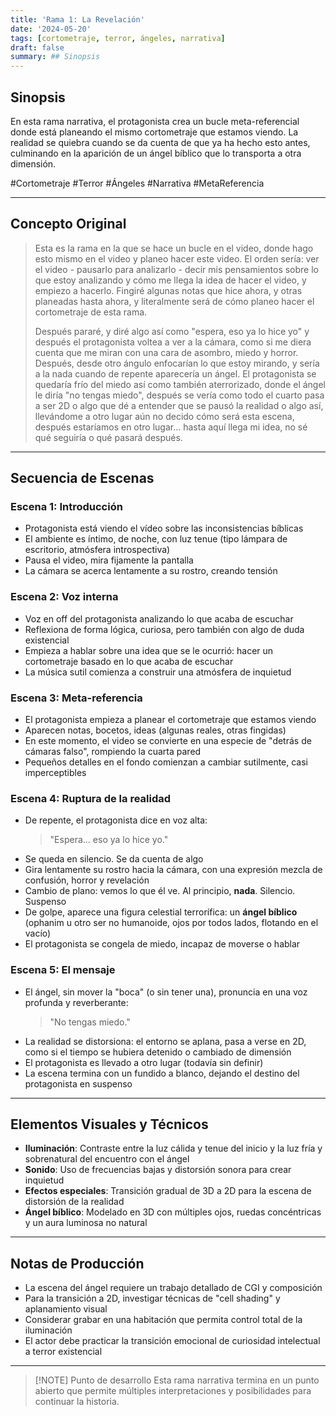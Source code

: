 ```yaml
---
title: 'Rama 1: La Revelación'
date: '2024-05-20'
tags: [cortometraje, terror, ángeles, narrativa]
draft: false
summary: ## Sinopsis
---
```


## Sinopsis

En esta rama narrativa, el protagonista crea un bucle meta-referencial donde está planeando el mismo cortometraje que estamos viendo. La realidad se quiebra cuando se da cuenta de que ya ha hecho esto antes, culminando en la aparición de un ángel bíblico que lo transporta a otra dimensión.

#Cortometraje #Terror #Ángeles #Narrativa #MetaReferencia

---

## Concepto Original

> Esta es la rama en la que se hace un bucle en el video, donde hago esto mismo en el video y planeo hacer este video. El orden sería: ver el video - pausarlo para analizarlo - decir mis pensamientos sobre lo que estoy analizando y cómo me llega la idea de hacer el video, y empiezo a hacerlo. Fingiré algunas notas que hice ahora, y otras planeadas hasta ahora, y literalmente será de cómo planeo hacer el cortometraje de esta rama.
> 
> Después pararé, y diré algo así como "espera, eso ya lo hice yo" y después el protagonista voltea a ver a la cámara, como si me diera cuenta que me miran con una cara de asombro, miedo y horror. Después, desde otro ángulo enfocarían lo que estoy mirando, y sería a la nada cuando de repente aparecería un ángel. El protagonista se quedaría frío del miedo así como también aterrorizado, donde el ángel le diría "no tengas miedo", después se vería como todo el cuarto pasa a ser 2D o algo que dé a entender que se pausó la realidad o algo así, llevándome a otro lugar aún no decido cómo será esta escena, después estaríamos en otro lugar... hasta aquí llega mi idea, no sé qué seguiría o qué pasará después.

---

## Secuencia de Escenas

### Escena 1: Introducción

- Protagonista está viendo el vídeo sobre las inconsistencias bíblicas
- El ambiente es íntimo, de noche, con luz tenue (tipo lámpara de escritorio, atmósfera introspectiva)
- Pausa el video, mira fijamente la pantalla
- La cámara se acerca lentamente a su rostro, creando tensión

### Escena 2: Voz interna

- Voz en off del protagonista analizando lo que acaba de escuchar
- Reflexiona de forma lógica, curiosa, pero también con algo de duda existencial
- Empieza a hablar sobre una idea que se le ocurrió: hacer un cortometraje basado en lo que acaba de escuchar
- La música sutil comienza a construir una atmósfera de inquietud

### Escena 3: Meta-referencia

- El protagonista empieza a planear el cortometraje que estamos viendo
- Aparecen notas, bocetos, ideas (algunas reales, otras fingidas)
- En este momento, el video se convierte en una especie de "detrás de cámaras falso", rompiendo la cuarta pared
- Pequeños detalles en el fondo comienzan a cambiar sutilmente, casi imperceptibles

### Escena 4: Ruptura de la realidad

- De repente, el protagonista dice en voz alta:
  > "Espera... eso ya lo hice yo."
- Se queda en silencio. Se da cuenta de algo
- Gira lentamente su rostro hacia la cámara, con una expresión mezcla de confusión, horror y revelación
- Cambio de plano: vemos lo que él ve. Al principio, **nada**. Silencio. Suspenso
- De golpe, aparece una figura celestial terrorífica: un **ángel bíblico** (ophanim u otro ser no humanoide, ojos por todos lados, flotando en el vacío)
- El protagonista se congela de miedo, incapaz de moverse o hablar

### Escena 5: El mensaje

- El ángel, sin mover la "boca" (o sin tener una), pronuncia en una voz profunda y reverberante:
  > "No tengas miedo."
- La realidad se distorsiona: el entorno se aplana, pasa a verse en 2D, como si el tiempo se hubiera detenido o cambiado de dimensión
- El protagonista es llevado a otro lugar (todavía sin definir)
- La escena termina con un fundido a blanco, dejando el destino del protagonista en suspenso

---

## Elementos Visuales y Técnicos

- **Iluminación**: Contraste entre la luz cálida y tenue del inicio y la luz fría y sobrenatural del encuentro con el ángel
- **Sonido**: Uso de frecuencias bajas y distorsión sonora para crear inquietud
- **Efectos especiales**: Transición gradual de 3D a 2D para la escena de distorsión de la realidad
- **Ángel bíblico**: Modelado en 3D con múltiples ojos, ruedas concéntricas y un aura luminosa no natural

---

## Notas de Producción

- La escena del ángel requiere un trabajo detallado de CGI y composición
- Para la transición a 2D, investigar técnicas de "cell shading" y aplanamiento visual
- Considerar grabar en una habitación que permita control total de la iluminación
- El actor debe practicar la transición emocional de curiosidad intelectual a terror existencial

---

> [!NOTE] Punto de desarrollo
> Esta rama narrativa termina en un punto abierto que permite múltiples interpretaciones y posibilidades para continuar la historia.